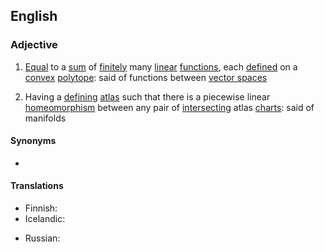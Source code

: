 {{also|piecewiselinear|piecewise-linear}}

==English==
{{wikipedia}}

===Adjective===
{{en-adj|-}}
# {{lb|en|mathematics}} [[equal|Equal]] to a [[sum]] of [[finite]]ly many [[linear]] [[function]]s, each [[defined]] on a [[convex]] [[polytope]]: said of functions between [[vector space]]s
# {{lb|en|topology}} Having a [[defining]] [[atlas]] such that there is a piecewise linear [[homeomorphism]] between any pair of [[intersect]]ing atlas [[chart]]s: said of manifolds

====Synonyms====
* {{l|en|PL}}

====Translations====
{{trans-top|mathematics: equal to a sum of finitely many linear functions}}
* Finnish: {{t|fi|[[paloittain]] [[lineaarinen]]}}
* Icelandic: {{t|is|línulegur á köflum|m}}
{{trans-mid}}
* Russian: {{t|ru|кусо́чно-лине́йный}}
{{trans-bottom}}